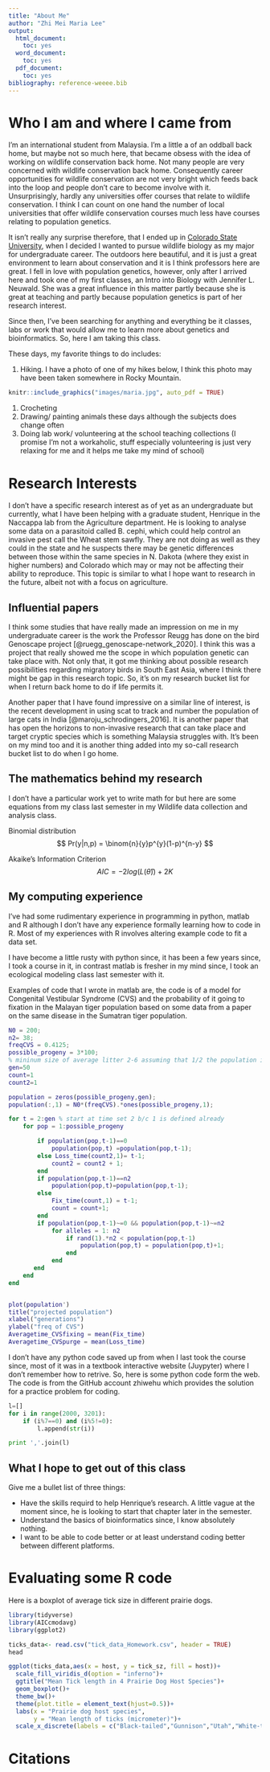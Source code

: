 ```yaml
---
title: "About Me"
author: "Zhi Mei Maria Lee"
output:
  html_document:
    toc: yes
  word_document:
    toc: yes
  pdf_document:
    toc: yes
bibliography: reference-weeee.bib
---
```


# Who I am and where I came from

I'm an international student from Malaysia. I'm a little a of an oddball back home, but maybe not so much here, that became obsess with the idea of working on wildlife conservation back home. Not many people are very concerned with wildlife conservation back home. Consequently career opportunities for wildlife conservation are not very bright which feeds back into the loop and people don't care to become involve with it. Unsurprisingly, hardly any universities offer courses that relate to wildlife conservation. I think I can count on one hand the number of local universities that offer wildlife conservation courses much less have courses relating to population genetics. 

It isn't really any surprise therefore, that I ended up in [Colorado State University](https://www.colostate.edu/), when I decided I wanted to pursue wildlife biology as my major for undergraduate career. The outdoors here beautiful, and it is just a great environment to learn about conservation and it is I think professors here are great. I fell in love with population genetics, however, only after I arrived here and took one of my first classes, an Intro into Biology with Jennifer L. Neuwald. She was a great influence in this matter partly because she is great at teaching and partly because population genetics is part of her research interest. 

Since then, I've been searching for anything and everything be it classes, labs or work that would allow me to learn more about genetics and bioinformatics. So, here I am taking this class. 

These days, my favorite things to do includes:

1. Hiking. 
I have a photo of one of my hikes below, I think this photo may have been taken somewhere in Rocky Mountain. 

```r
knitr::include_graphics("images/maria.jpg", auto_pdf = TRUE)
```

1. Crocheting 
1. Drawing/ painting animals these days although the subjects does change often
1. Doing lab work/ volunteering at the school teaching collections (I promise I'm not a workaholic, stuff especially volunteering is just very relaxing for me and it helps me take my mind of school)

# Research Interests

I don't have a specific research interest as of yet as an undergraduate but currently, what I have been helping with a graduate student, Henrique in the Naccappa lab from the Agriculture department. He is looking to analyse some data on a parasitoid called B. cephi, which could help control an invasive pest call the Wheat stem sawfly. They are not doing as well as they could in the state and he suspects there may be genetic differences between those within the same species in N. Dakota (where they exist in higher numbers) and Colorado which may or may not be affecting their ability to reproduce. This topic is similar to what I hope want to research in the future, albeit not with a focus on agriculture. 

## Influential papers

I think some studies that have really made an impression on me in my undergraduate career is the work the Professor Reugg has done on the bird Genoscape project [@ruegg_genoscape-network_2020]. I think this was a project that really showed me the scope in which population genetic can take place with. Not only that, it got me thinking about possible research possibilities regarding migratory birds in South East Asia, where I think there might be gap in this research topic. So, it's on my research bucket list for when I return back home to do if life permits it. 

Another paper that I have found impressive on a similar line of interest, is the recent development in using scat to track and number the population of large cats in India [@maroju_schrodingers_2016]. It is another paper that has open the horizons to non-invasive research that can take place and target cryptic species which is something Malaysia struggles with. It's been on my mind too and it is another thing added into my so-call research bucket list to do when I go home. 

## The mathematics behind my research

I don't have a particular work yet to write math for but here are some equations from my class last semester in my Wildlife data collection and analysis class. 

Binomial distribution
$$
Pr(y|n,p) = \binom{n}{y}p^{y}(1-p)^{n-y}
$$

Akaike's Information Criterion
$$
AIC = -2log(L(\hat\theta))+2K
$$

## My computing experience

I've had some rudimentary experience in programming in python, matlab and R although I don't have any experience formally learning how to code in R. Most of my experiences with R involves altering example code to fit a data set. 

I have become a little rusty with python since, it has been a few years since, I took a course in it, in contrast matlab is fresher in my mind since, I took an ecological modeling class last semester with it.

Examples of code that I wrote in matlab are, the code is of a model for Congenital Vestibular Syndrome (CVS) and the probability of it going to fixation in the Malayan tiger population based on some data from a paper on the same disease in the Sumatran tiger population.

```matlab
N0 = 200;
n2= 38;
freqCVS = 0.4125;
possible_progeny = 3*100;
% mininum size of average litter 2-6 assuming that 1/2 the population is female and all are able to breed
gen=50
count=1
count2=1

population = zeros(possible_progeny,gen);
population(:,1) = N0*(freqCVS).*ones(possible_progeny,1);

for t = 2:gen % start at time set 2 b/c 1 is defined already
    for pop = 1:possible_progeny

        if population(pop,t-1)==0 
            population(pop,t) =population(pop,t-1);
        else Loss_time(count2,1)= t-1;
            count2 = count2 + 1;
        end
        if population(pop,t-1)==n2
            population(pop,t)=population(pop,t-1);
        else 
            Fix_time(count,1) = t-1;
            count = count+1;
        end
        if population(pop,t-1)~=0 && population(pop,t-1)~=n2
            for alleles = 1: n2
                if rand(1).*n2 < population(pop,t-1)
                    population(pop,t) = population(pop,t)+1;
                end
            end 
       end
    end
end


plot(population')
title("projected population")
xlabel("generations")
ylabel("freq of CVS")
Averagetime_CVSfixing = mean(Fix_time)
Averagetime_CVSpurge = mean(Loss_time)
```

I don't have any python code saved up from when I last took the course since, most of it was in a textbook interactive website (Juypyter) where I don't remember how to retrive. So, here is some python code form the web. The code is from the GitHub account zhiwehu which provides the solution for a practice problem for coding. 

```python
l=[]
for i in range(2000, 3201):
    if (i%7==0) and (i%5!=0):
        l.append(str(i))

print ','.join(l)

```

## What I hope to get out of this class

Give me a bullet list of three things:

* Have the skills requird to help Henrique's research. A little vague at the moment since, he is looking to start that chapter later in the semester. 
* Understand the basics of bioinformatics since, I know absolutely nothing. 
* I want to be able to code better or at least understand coding better between different platforms. 


# Evaluating some R code

Here is a boxplot of average tick size in different prairie dogs.

```r
library(tidyverse)
library(AICcmodavg)
library(ggplot2)

ticks_data<- read.csv("tick_data_Homework.csv", header = TRUE)
head

ggplot(ticks_data,aes(x = host, y = tick_sz, fill = host))+
  scale_fill_viridis_d(option = "inferno")+
  ggtitle("Mean Tick length in 4 Prairie Dog Host Species")+
  geom_boxplot()+
  theme_bw()+
  theme(plot.title = element_text(hjust=0.5))+
  labs(x = "Prairie dog host species", 
       y = "Mean length of ticks (micrometer)")+
  scale_x_discrete(labels = c("Black-tailed","Gunnison","Utah","White-tailed"))
```

# Citations


